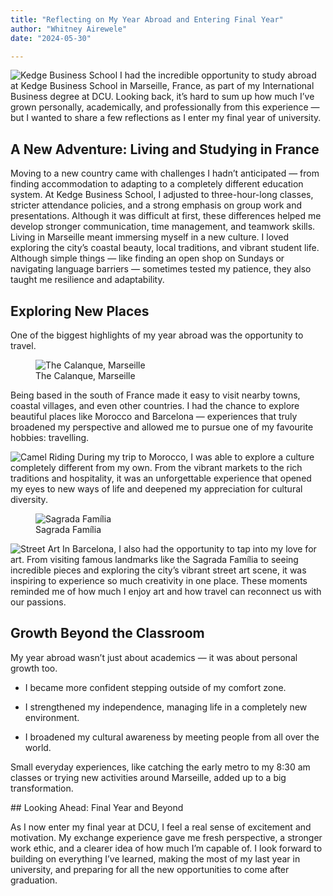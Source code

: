 ```yaml
---
title: "Reflecting on My Year Abroad and Entering Final Year"
author: "Whitney Airewele"
date: "2024-05-30"

---
```

![Kedge Business School](/images/kedge.jpg)
I had the incredible opportunity to study abroad at Kedge Business School in Marseille, France, as part of my International Business degree at DCU. Looking back, it’s hard to sum up how much I’ve grown personally, academically, and professionally from this experience — but I wanted to share a few reflections as I enter my final year of university.

## A New Adventure: Living and Studying in France
Moving to a new country came with challenges I hadn't anticipated — from finding accommodation to adapting to a completely different education system. At Kedge Business School, I adjusted to three-hour-long classes, stricter attendance policies, and a strong emphasis on group work and presentations.
Although it was difficult at first, these differences helped me develop stronger communication, time management, and teamwork skills.
Living in Marseille meant immersing myself in a new culture. I loved exploring the city’s coastal beauty, local traditions, and vibrant student life. Although simple things — like finding an open shop on Sundays or navigating language barriers — sometimes tested my patience, they also taught me resilience and adaptability.

## Exploring New Places


One of the biggest highlights of my year abroad was the opportunity to travel.

![The Calanque, Marseille](/images/calanque.jpg)

 Being based in the south of France made it easy to visit nearby towns, coastal villages, and even other countries. I had the chance to explore beautiful places like Morocco and Barcelona — experiences that truly broadened my perspective and allowed me to pursue one of my favourite hobbies: travelling.

 ![Camel Riding ](/images/morocco.jpg.)
During my trip to Morocco, I was able to explore a culture completely different from my own. From the vibrant markets to the rich traditions and hospitality, it was an unforgettable experience that opened my eyes to new ways of life and deepened my appreciation for cultural diversity.

![Sagrada Família](/images/barcelona.jpg)

![Street Art](/images/art.jpg)
In Barcelona, I also had the opportunity to tap into my love for art. From visiting famous landmarks like the Sagrada Família to seeing incredible pieces and exploring the city’s vibrant street art scene, it was inspiring to experience so much creativity in one place. These moments reminded me of how much I enjoy art and how travel can reconnect us with our passions.

## Growth Beyond the Classroom
My year abroad wasn’t just about academics — it was about personal growth too.

- I became more confident stepping outside of my comfort zone.


- I strengthened my independence, managing life in a completely new environment.


- I broadened my cultural awareness by meeting people from all over the world.


Small everyday experiences, like catching the early metro to my 8:30 am classes or trying new activities around Marseille, added up to a big transformation.

 ## Looking Ahead: Final Year and Beyond

 As I now enter my final year at DCU, I feel a real sense of excitement and motivation.
 My exchange experience gave me fresh perspective, a stronger work ethic, and a clearer idea of how much I’m capable of. I look forward to building on everything I’ve learned, making the most of my last year in university, and preparing for all the new opportunities to come after graduation.